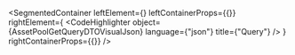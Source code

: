 
<SegmentedContainer
  leftElement={<AssetPoolGetQueryDTODesc />}
  leftContainerProps={{}}
  rightElement={
    <CodeHighlighter
      object={AssetPoolGetQueryDTOVisualJson}
      language={"json"}
      title={"Query"}
    />
  }
  rightContainerProps={{}}
/>
